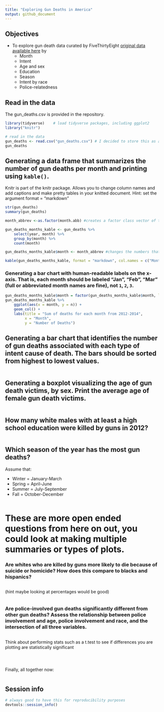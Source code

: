 ---
title: "Exploring Gun Deaths in America"
output: github_document
---

## Objectives
* To explore gun death data curated by FiveThirtyEight [original data available here](https://github.com/fivethirtyeight/guns-data) by
    * Month
    * Intent
    * Age and sex
    * Education
    * Season
    * Intent by race
    * Police-relatedness 

## Read in the data

The gun_deaths.csv is provided in the repository. 
```{r load-data, message=FALSE, warning=FALSE}
library(tidyverse)    # load tidyverse packages, including ggplot2
library("knitr")

# read in the data
gun_deaths <- read.csv("gun_deaths.csv") # I decided to store this as a data frame
gun_deaths
```

## Generating a data frame that summarizes the number of gun deaths per month and printing using `kable()`. 

Knitr is part of the knitr package. Allows you to change column names and add captions and make pretty tables in your knitted document. Hint: set the argument format = "markdown"

```{r}
str(gun_deaths)
summary(gun_deaths)
```


```{r month, warning=FALSE}

month_abbrev <-as.factor(month.abb) #creates a factor class vector of the built-in character vector containing abbrevations of the months

gun_deaths_months_kable <- gun_deaths %>% 
    select(year, month) %>% 
    group_by(month) %>% 
    count(month)

gun_deaths_months_kable$month <- month_abbrev #changes the numbers that represent the months into their abbreviations

kable(gun_deaths_months_kable, format = "markdown", col.names = c("Month", "# of Deaths"), caption = "Sum of deaths for each month from 2012-2014")

```




### Generating a bar chart with human-readable labels on the x-axis. That is, each month should be labeled "Jan", "Feb", "Mar" (full or abbreviated month names are fine), not `1`, `2`, `3`.

```{r month_chart}
gun_deaths_months_kable$month = factor(gun_deaths_months_kable$month, levels = month.abb) # to set the order of the factor
gun_deaths_months_kable %>% 
    ggplot(aes(x = month, y = n)) +
    geom_col() +
    labs(title = "Sum of deaths for each month from 2012-2014",
         x = "Month",
         y = "Number of Deaths")
```

## Generating a bar chart that identifies the number of gun deaths associated with each type of intent cause of death. The bars should be sorted from highest to lowest values.

```{r intent}

```

## Generating a boxplot visualizing the age of gun death victims, by sex. Print the average age of female gun death victims.

```{r age_&_sex}

```


## How many white males with at least a high school education were killed by guns in 2012?

```{r education}

```


## Which season of the year has the most gun deaths?

Assume that:

* Winter = January-March
* Spring = April-June
* Summer = July-September
* Fall = October-December

```{r season}

```


# These are more open ended questions from here on out, you could look at making multiple summaries or types of plots. 

### Are whites who are killed by guns more likely to die because of suicide or homicide? How does this compare to blacks and hispanics?

```{r race}

```

(hint maybe looking at percentages would be good)
```{r race_2}

```


### Are police-involved gun deaths significantly different from other gun deaths? Assess the relationship between police involvement and age, police involvement and race, and the intersection of all three variables.

```{r police}

```

Think about performing stats such as a t.test to see if differences you are plotting are statistically significant

```{r stats?}


```


```{r police_2}

```

```{r stats_2?}


```


Finally, all together now:
```{r police_3}

```


## Session info

```{r}
# always good to have this for reproducibility purposes
devtools::session_info()
```

